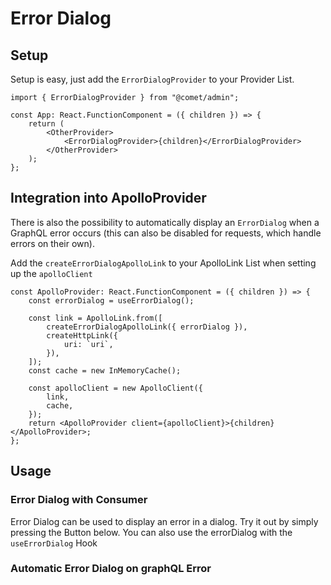 
<Meta title="Docs/Components/Error Handling/Error Dialog" />

# Error Dialog

## Setup

Setup is easy, just add the `ErrorDialogProvider` to your Provider List.

```
import { ErrorDialogProvider } from "@comet/admin";

const App: React.FunctionComponent = ({ children }) => {
    return (
        <OtherProvider>
            <ErrorDialogProvider>{children}</ErrorDialogProvider>
        </OtherProvider>
    );
};
```

## Integration into ApolloProvider

There is also the possibility to automatically display an `ErrorDialog` when a GraphQL error occurs (this can also be disabled for requests, which handle errors on their own).

Add the `createErrorDialogApolloLink` to your ApolloLink List when setting up the `apolloClient`

```
const ApolloProvider: React.FunctionComponent = ({ children }) => {
    const errorDialog = useErrorDialog();

    const link = ApolloLink.from([
        createErrorDialogApolloLink({ errorDialog }),
        createHttpLink({
            uri: `uri`,
        }),
    ]);
    const cache = new InMemoryCache();

    const apolloClient = new ApolloClient({
        link,
        cache,
    });
    return <ApolloProvider client={apolloClient}>{children}</ApolloProvider>;
};
```

## Usage

### Error Dialog with Consumer

Error Dialog can be used to display an error in a dialog. Try it out by simply pressing the Button below. You can also use the errorDialog with the `useErrorDialog` Hook

<Canvas>
    <Story id="stories-components-error-handling-error-dialog-manual-error-dialog--manual-error-dialog" />
</Canvas>

### Automatic Error Dialog on graphQL Error

<Canvas>
    <Story id="stories-components-error-handling-error-dialog-automatic-graphql-error-dialog--automatic-error-on-graphql-error" />
</Canvas>
